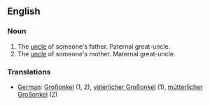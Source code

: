 ==English==
===Noun===
#The [[uncle]] of someone's father. Paternal great-uncle.
#The [[uncle]] of someone's mother. Maternal great-uncle.

===Translations===

*[[German]]: [[Großonkel]] (1, 2), [[väterlicher Großonkel]] (1), [[mütterlicher Großonkel]] (2)